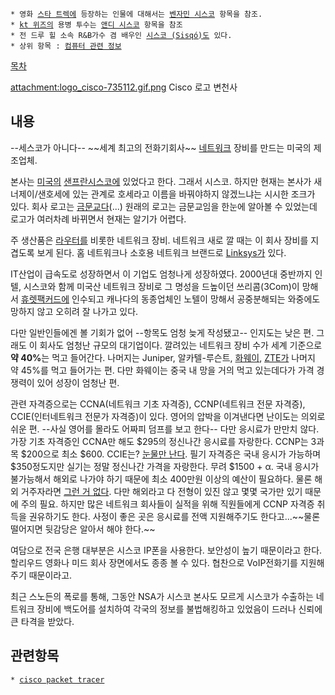  * 영화 [[스타 트렉]]에 등장하는 인물에 대해서는 [[벤자민 시스코]] 항목을 참조.
 * [[kt 위즈]]의 용병 투수는 [[앤디 시스코]] 항목을 참조
 * 전 드루 힐 소속 R&B가수 겸 배우인 [[시스코(가수)|시스코 (Sisqó)]]도 있다.
 * 상위 항목 : [[컴퓨터 관련 정보]]
[[목차]]

attachment:logo_cisco-735112.gif.png
Cisco 로고 변천사

== 내용 ==
--세스코가 아니다-- ~~세계 최고의 전화기회사~~
[[네트워크]] 장비를 만드는 미국의 제조업체.

본사는 [[미국]]의 [[샌프란시스코]]에 있었다고 한다. 그래서 시스코. 하지만 현재는 본사가 새너제이/샌호세에 있는 관계로 호세라고 이름을 바꿔야하지 않겠느냐는 시시한 조크가 있다. 회사 로고는 [[금문교]]다(...) 원래의 로고는 금문교임을 한눈에 알아볼 수 있었는데 로고가 여러차례 바뀌면서 현재는 알기가 어렵다.  

주 생산품은 [[라우터]]를 비롯한 네트워크 장비. 네트워크 새로 깔 때는 이 회사 장비를 지겹도록 보게 된다. 홈 네트워크나 소호용 네트워크 브랜드로 [[Linksys]]가 있다.

IT산업이 급속도로 성장하면서 이 기업도 엄청나게 성장하였다. 2000년대 중반까지 인텔, 시스코와 함께 미국산 네트워크 장비로 그 명성을 드높이던 쓰리콤(3Com)이 망해서 [[휴렛팩커드]]에 인수되고 캐나다의 동종업체인 노텔이 망해서 공중분해되는 와중에도 망하지 않고 오히려 잘 나가고 있다.

다만 일반인들에겐 볼 기회가 없어 --항목도 엄청 늦게 작성됐고-- 인지도는 낮은 편. 그래도 이 회사도 엄청난 규모의 대기업이다. 깔려있는 네트워크 장비 수가 세계 기준으로 '''약 40%'''는 먹고 들어간다. 나머지는 Juniper, 알카텔-루슨트, [[화웨이]], [[ZTE]]가 나머지 약 45%를 먹고 들어가는 편. 다만 화웨이는 중국 내 망을 거의 먹고 있는데다가 가격 경쟁력이 있어 성장이 엄청난 편. 

관련 자격증으로는 CCNA(네트워크 기초 자격증), CCNP(네트워크 전문 자격증), CCIE(인터네트워크 전문가 자격증)이 있다. 영어의 압박을 이겨낸다면 난이도는 의외로 쉬운 편. --사실 영어를 몰라도 어짜피 덤프를 보고 한다-- 다만 응시료가 만만치 않다. 가장 기초 자격증인 CCNA만 해도 $295의 정신나간 응시료를 자랑한다. CCNP는 3과목 $200으로 최소 $600. CCIE는? [[안습|눈물만 난다]]. 필기 자격증은 국내 응시가 가능하며 $350정도지만 실기는 정말 정신나간 가격을 자랑한다. 무려 $1500 + α.
국내 응시가 불가능해서 해외로 나가야 하기 때문에 최소 400만원 이상의 예산이 필요하다. 물론 해외 거주자라면 [[그런 거 없다]]. 다만 해외라고 다 전형이 있진 않고 몇몇 국가만 있기 때문에 주의 필요. 하지만 많은 네트워크 회사들이 실적을 위해 직원들에게 CCNP 자격증 취득을 권유하기도 한다. 사정이 좋은 곳은 응시료를 전액 지원해주기도 한다고...~~물론 떨어지면 뒷감당은 알아서 해야 한다.~~
 
여담으로 전국 은행 대부분은 시스코 IP폰을 사용한다. 보안성이 높기 때문이라고 한다. 할리우드 영화나 미드 회사 장면에서도 종종 볼 수 있다. 협찬으로 VoIP전화기를 지원해주기 때문이라고. 

최근 스노든의 폭로를 통해, 그동안 NSA가 시스코 본사도 모르게 시스코가 수출하는 네트워크 장비에 백도어를 설치하여 각국의 정보를 불법해킹하고 있었음이 드러나 신뢰에 큰 타격을 받았다. 

== 관련항목 ==
 * [[cisco packet tracer]]
